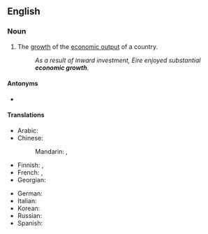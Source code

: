 ==English==

===Noun===
{{en-noun|-|s}}

# {{lb|en|economics}} The [[growth]] of the [[economic output]] of a country.
#: ''As a result of inward investment, Eire enjoyed substantial '''economic growth'''.''

====Antonyms====
* {{l|en|negative growth}}

====Translations====
{{trans-top|growth}}
* Arabic: {{t-needed|ar}}
* Chinese:
*: Mandarin: {{t+|cmn|經濟增長|sc=Hani}}, {{t+|cmn|经济增长|tr=jīngjì zēngzhǎng|sc=Hani}}
* Finnish: {{t+|fi|talouskasvu}}, {{t|fi|[[taloudellinen]] [[kasvu]]}}
* French: {{t+|fr|croissance|f}}, {{t|fr|croissance économique|f}}
* Georgian: {{t|ka|ეკონომიკური ზრდა}}
{{trans-mid}}
* German: {{t+|de|Wirtschaftswachstum|n}}
* Italian: {{t+|it|crescita economica|f}}
* Korean: {{t|ko|경제적인 성공|tr=gyeongjejeog-in seong-gong|sc=Kore}}
* Russian: {{t+|ru|экономи́ческий рост|m}}
* Spanish: {{t|es|crecimiento económico|m}}
{{trans-bottom}}
